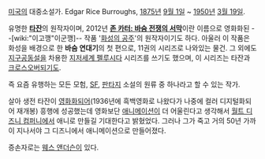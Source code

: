 [[미국]]의 대중소설가.
Edgar Rice Burroughs, [[1875년]] [[9월 1일]] ~ [[1950년]] [[3월 19일]].

유명한 '''[[타잔]]'''의 원작자이며, 2012년 '''[[존 카터: 바숨 전쟁의 서막]]'''이란 이름으로 영화화된 --[wiki:"이고깽"이군깽]-- 작품 '[[화성의 공주]]'의 원작자이기도 하다. 아울러 이 작품은 화성을 배경으로 한 '''바숨 연대기'''의 첫 편으로, 11권의 시리즈로 나와있는 물건. 그 외에도 [[지구공동설]]을 차용한 [[지저세계 펠루시다]] 시리즈를 쓰기도 했으며, 이 시리즈는 타잔과 [[크로스오버]]되기도.

즉 요즘 유행하는 모든 모험, [[SF]], [[판타지]] 소설의 원류 중 하나라고 할 수 있는 작가.

살아 생전 타잔이 [[영화화]]되어(1936년에 흑백영화로 나왔다가 나중에 컬러 디지털화되어 재개봉) 흥행에 성공했는데 영화보단 [[애니메이션]]이 더 어울린다고 생각해서 [[월트 디즈니 컴퍼니]]에서 애니로 만들길 기대한다고 밝혔었다. 그러나 그가 죽고 거의 50년 가까이 지나서야 그 디즈니에서 애니메이션으로 만들어졌다.

증손자로는 [[웨스 앤더슨]]이 있다.
